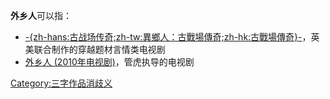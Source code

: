 '''外乡人'''可以指：
*[[古戰場傳奇|-{zh-hans:古战场传奇;zh-tw:異鄉人：古戰場傳奇;zh-hk:古戰場傳奇}-]]，英美联合制作的穿越题材言情类电视剧
* [[外乡人_(2010年电视剧)|外乡人 (2010年电视剧)]]，管虎执导的电视剧
{{消歧义}}
[[Category:三字作品消歧义|Category:三字作品消歧义]]
